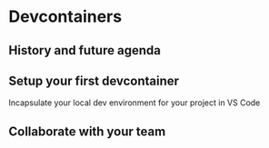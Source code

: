 # Devcontainers

## History and future agenda

## Setup your first devcontainer
Incapsulate your local dev environment for your project in VS Code

## Collaborate with your team 